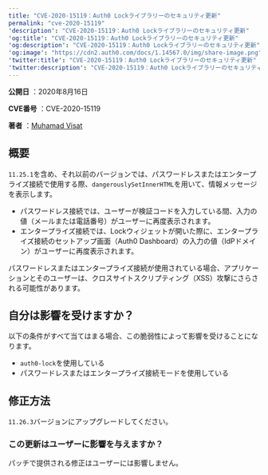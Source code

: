 ```yaml
---
title: "CVE-2020-15119：Auth0 Lockライブラリーのセキュリティ更新"
permalink: "cve-2020-15119"
'description': "CVE-2020-15119：Auth0 Lockライブラリーのセキュリティ更新"
'og:title': "CVE-2020-15119：Auth0 Lockライブラリーのセキュリティ更新"
'og:description': "CVE-2020-15119：Auth0 Lockライブラリーのセキュリティ更新"
'og:image': "https://cdn2.auth0.com/docs/1.14567.0/img/share-image.png"
'twitter:title': "CVE-2020-15119：Auth0 Lockライブラリーのセキュリティ更新"
'twitter:description': "CVE-2020-15119：Auth0 Lockライブラリーのセキュリティ更新"
---
```


**公開日** ：2020年8月16日

**CVE番号** ：CVE-2020-15119

**著者** ：[Muhamad Visat](https://github.com/mvisat)

## 概要

`11.25.1`を含め、それ以前のバージョンでは、パスワードレスまたはエンタープライズ接続で使用する際、`dangerouslySetInnerHTML`を用いて、情報メッセージを表示します。

* パスワードレス接続では、ユーザーが検証コードを入力している間、入力の値（メールまたは電話番号）がユーザーに再度表示されます。
* エンタープライズ接続では、Lockウィジェットが開いた際に、エンタープライズ接続のセットアップ画面（<Tooltip data-tooltip-id="react-containers-DefinitionTooltip-0" href="/ja-jp/glossary?term=auth0-dashboard" tip="Auth0 Dashboard: サービスを構成するためのAuth0の主製品。" cta="用語集の表示">Auth0 Dashboard</Tooltip>）の入力の値（<Tooltip data-tooltip-id="react-containers-DefinitionTooltip-2" href="/ja-jp/glossary?term=idp" tip="IDプロバイダー（IdP）: デジタルIDを保存および管理するサービス。" cta="用語集の表示">IdP</Tooltip>ドメイン）がユーザーに再度表示されます。

パスワードレスまたはエンタープライズ接続が使用されている場合、アプリケーションとそのユーザーは、クロスサイトスクリプティング（XSS）攻撃にさらされる可能性があります。

## 自分は影響を受けますか？

以下の条件がすべて当てはまる場合、この脆弱性によって影響を受けることになります。

* `auth0-lock`を使用している
* パスワードレスまたはエンタープライズ接続モードを使用している

## 修正方法

`11.26.3`バージョンにアップグレードしてください。

### この更新はユーザーに影響を与えますか？

パッチで提供される修正はユーザーには影響しません。